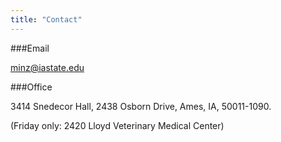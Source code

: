 ```yaml
---
title: "Contact"
---
```


###Email

[minz@iastate.edu](minz@iastate.edu)

###Office

3414 Snedecor Hall, 2438 Osborn Drive, Ames, IA, 50011-1090.

(Friday only: 2420 Lloyd Veterinary Medical Center)